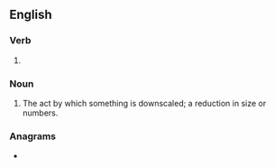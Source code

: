 ==English==

===Verb===
{{head|en|verb form}}

# {{present participle of|downscale|lang=en|nocat=1}}

===Noun===
{{en-noun}}

# The act by which something is downscaled; a reduction in size or numbers.

===Anagrams===
* {{anagrams|en|a=acdgilnnosw|slow dancing}}
